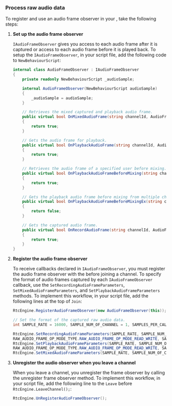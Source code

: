 
<PlatformWrapper platform="unity">

### Process raw audio data

To register and use an audio frame observer in your <Vpl k="CLIENT" />, take the following steps:

1.  **Set up the audio frame observer**

    `IAudioFrameObserver` gives you access to each audio frame after it is captured or access to each audio frame before it is played back. To setup the `IAudioFrameObserver`, in your script file, add the following code to `NewBehaviourScript`:

    ```csharp
    internal class AudioFrameObserver : IAudioFrameObserver
    {
        private readonly NewBehaviourScript _audioSample;

        internal AudioFrameObserver(NewBehaviourScript audioSample)
        {
            _audioSample = audioSample;
        }

        // Retrieves the mixed captured and playback audio frame.
        public virtual bool OnMixedAudioFrame(string channelId, AudioFrame audioFrame)
        {
            return true;
        }

        // Gets the audio frame for playback.
        public virtual bool OnPlaybackAudioFrame(string channelId, AudioFrame audioFrame)
        {
            return true;
        }

        // Retrieves the audio frame of a specified user before mixing.
        public virtual bool OnPlaybackAudioFrameBeforeMixing(string channelId, uint uid, AudioFrame audioFrame)
        {
            return true;
        }

        // Gets the playback audio frame before mixing from multiple channels.
        public virtual bool OnPlaybackAudioFrameBeforeMixingEx(string channelId, uint uid, AudioFrame audioFrame)
        {
            return false;
        }

        // Gets the captured audio frame.
        public virtual bool OnRecordAudioFrame(string channelId, AudioFrame audioFrame)
        {
            return true;
        }
    }
    ```

2.  **Register the audio frame observer**

    To receive callbacks declared in `IAudioFrameObserver`, you must register the audio frame observer with the <Vg k="ENGINE" /> before joining a channel. To specify the format of audio frames captured by each `IAudioFrameObserver` callback, use the `SetRecordingAudioFrameParameters`, `SetMixedAudioFrameParameters`, and `SetPlaybackAudioFrameParameters` methods. To implement this workflow, in your script file, add the following lines at the top of `Join`:

    ```csharp
    RtcEngine.RegisterAudioFrameObserver(new AudioFrameObserver(this));

    // Set the format of the captured raw audio data.
    int SAMPLE_RATE = 16000, SAMPLE_NUM_OF_CHANNEL = 1, SAMPLES_PER_CALL = 1024;

    RtcEngine.SetRecordingAudioFrameParameters(SAMPLE_RATE, SAMPLE_NUM_OF_CHANNEL,
    RAW_AUDIO_FRAME_OP_MODE_TYPE.RAW_AUDIO_FRAME_OP_MODE_READ_WRITE, SAMPLES_PER_CALL);
    RtcEngine.SetPlaybackAudioFrameParameters(SAMPLE_RATE, SAMPLE_NUM_OF_CHANNEL,
    RAW_AUDIO_FRAME_OP_MODE_TYPE.RAW_AUDIO_FRAME_OP_MODE_READ_WRITE, SAMPLES_PER_CALL);
    RtcEngine.SetMixedAudioFrameParameters(SAMPLE_RATE, SAMPLE_NUM_OF_CHANNEL, SAMPLES_PER_CALL);
    ```

4.  **Unregister the audio observer when you leave a channel**

    When you leave a channel, you unregister the frame observer by calling the unregister frame observer method. To implement this workflow, in your script file, add the following line to the `Leave` before `RtcEngine.LeaveChannel();`:

    ```csharp
    RtcEngine.UnRegisterAudioFrameObserver();
    ```

</PlatformWrapper>